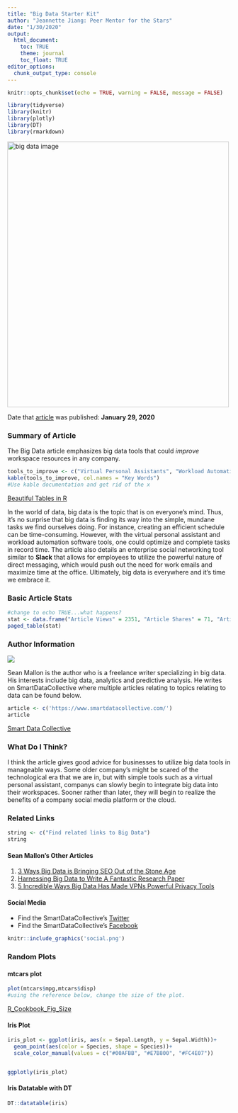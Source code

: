 ```yaml
---
title: "Big Data Starter Kit"
author: "Jeannette Jiang: Peer Mentor for the Stars"
date: "1/30/2020"
output:
  html_document:
    toc: TRUE
    theme: journal
    toc_float: TRUE
editor_options: 
  chunk_output_type: console
---
```


```r
knitr::opts_chunk$set(echo = TRUE, warning = FALSE, message = FALSE)

```

```r
library(tidyverse)
library(knitr)
library(plotly)
library(DT)
library(rmarkdown)
```


<img src="bd.png" alt="big data image" width="500" height="600">

Date that [article](https://www.smartdatacollective.com/5-excellent-big-data-tools-for-fostering-a-digital-workplace/) was published: **January 29, 2020**

### Summary of Article
The Big Data article emphasizes big data tools that could *improve* workspace resources in any company. 

```r
tools_to_improve <- c("Virtual Personal Assistants", "Workload Automation Software", "Enterprise Social Networks", "Cloud Computing Technologies", "Modern Corporate Intranets ")
kable(tools_to_improve, col.names = "Key Words")
#Use kable documentation and get rid of the x


```
[Beautiful Tables in R](https://rfortherestofus.com/2019/11/how-to-make-beautiful-tables-in-r/)

In the world of data, big data is the topic that is on everyone's mind. Thus, it's no surprise that big data is finding its way into the simple, mundane tasks we find ourselves doing. For instance, creating an efficient schedule can be time-consuming. However, with the virtual personal assistant and workload automation software tools, one could optimize and complete tasks in record time. The article also details an enterprise social networking tool similar to **Slack** that allows for employees to utilize the powerful nature of direct messaging, which would push out the need for work emails and maximize time at the office. Ultimately, big data is everywhere and it's time we embrace it.

### Basic Article Stats
```r
#change to echo TRUE...what happens?
stat <- data.frame("Article Views" = 2351, "Article Shares" = 71, "Article Likes on FB" = 576)
paged_table(stat)
```

### Author Information

![](sdc.png)

Sean Mallon is the author who is a freelance writer specializing in big data. His interests include big data, analytics and predictive analysis. He writes on SmartDataCollective where multiple articles relating to topics relating to data can be found below.
```r
article <- c('https://www.smartdatacollective.com/')
article
```
[Smart Data Collective](https://www.smartdatacollective.com/harnessing-big-data-to-write-fantastic-research-paper/)


### What Do I Think?
I think the article gives good advice for businesses to utilize big data tools in manageable ways. Some older company's might be scared of the technological era that we are in, but with simple tools such as a virtual personal assistant, companys can slowly begin to integrate big data into their workspaces. Sooner rather than later, they will begin to realize the benefits of a company social media platform or the cloud. 

### Related Links{.tabset}

```r
string <- c("Find related links to Big Data")
string
```


#### Sean Mallon's Other Articles

1. [3 Ways Big Data is Bringing SEO Out of the Stone Age](https://www.smartdatacollective.com/3-ways-big-data-is-bringing-seo-out-of-stone-age/)
2. [Harnessing Big Data to Write A Fantastic Research Paper](https://www.smartdatacollective.com/harnessing-big-data-to-write-fantastic-research-paper/)
3. [5 Incredible Ways Big Data Has Made VPNs Powerful Privacy Tools](https://www.smartdatacollective.com/5-incredible-ways-big-data-has-made-vpns-powerful-privacy-tools/)


#### Social Media 
* Find the SmartDataCollective's [Twitter](https://twitter.com/smartdataco)
* Find the SmartDataCollective's [Facebook](https://www.facebook.com/SmartDataCo/)

```r
knitr::include_graphics('social.png')
```

### Random Plots{.tabset}

#### mtcars plot 
```r
plot(mtcars$mpg,mtcars$disp)
#using the reference below, change the size of the plot. 
```
[R_Cookbook_Fig_Size](https://bookdown.org/yihui/rmarkdown-cookbook/figure-size.html)


#### Iris Plot 

```r
iris_plot <- ggplot(iris, aes(x = Sepal.Length, y = Sepal.Width))+
  geom_point(aes(color = Species, shape = Species))+
  scale_color_manual(values = c("#00AFBB", "#E7B800", "#FC4E07"))


ggplotly(iris_plot)

```

#### Iris Datatable with DT

```r

DT::datatable(iris)
```




